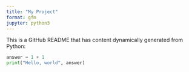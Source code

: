 ```yaml
---
title: "My Project"
format: gfm
jupyter: python3
---
```


This is a GitHub README that has content dynamically generated from Python:

```python
answer = 1 + 1 
print("Hello, world", answer)
```
